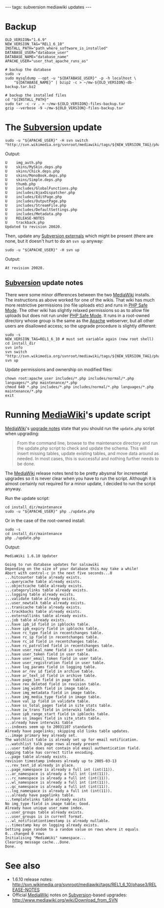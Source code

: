 ---
tags: subversion mediawiki updates
---
= Backup =

<pre>OLD_VERSION="1.6.9"
NEW_VERSION_TAG="REL1_6_10"
INSTALL_PATH="path_where_software_is_installed"
DATABASE_USER="database_user"
DATABASE_NAME="database_name"
APACHE_USER="user_that_apache_runs_as"

# backup the database
sudo -v
sudo mysqldump --opt -u "${DATABASE_USER}" -p -h localhost \
    "${DATABASE_NAME}" | bzip2 -c > ~/mw-${OLD_VERSION}-db-backup.tar.bz2

# backup the installed files
cd "${INSTALL_PATH}"
sudo tar -c -v . > ~/mw-${OLD_VERSION}-files-backup.tar
gzip --verbose -9 ~/mw-${OLD_VERSION}-files-backup.tar</pre>

= The [[Subversion]] update =

<pre>sudo -u "${APACHE_USER}" -H svn switch "http://svn.wikimedia.org/svnroot/mediawiki/tags/${NEW_VERSION_TAG}/phase3/"</pre>

Output:

<pre>U    img_auth.php
U    skins/MySkin.deps.php
U    skins/Chick.deps.php
U    skins/MonoBook.deps.php
U    skins/Simple.deps.php
U    thumb.php
U    includes/GlobalFunctions.php
U    includes/AjaxDispatcher.php
U    includes/EditPage.php
U    includes/OutputPage.php
U    includes/StreamFile.php
U    includes/DefaultSettings.php
U    includes/Metadata.php
U    RELEASE-NOTES
U    trackback.php
Updated to revision 20020.</pre>

Then, update any [[Subversion externals]] which might be present (there are none, but it doesn't hurt to do an <tt>svn up</tt> anyway:

<pre>sudo -u "${APACHE_USER}" -H svn up</pre>

Output:

<pre>At revision 20020.</pre>

== [[Subversion]] update notes ==

There were some minor differences between the two [[MediaWiki]] installs. The instructions as above worked for one of the wikis. That wiki has much more restrictive permissions (no file uploads etc) and runs in [[PHP Safe Mode]]. The other wiki has slightly relaxed permissions so as to allow file uploads but does not run under [[PHP Safe Mode]]. It runs in a root-owned directory whose group is the same as the [[Apache]] webserver, but all other users are disallowed access; so the upgrade procedure is slightly different:

<pre>sudo -s
NEW_VERSION_TAG=REL1_6_10 # must set variable again (new root shell)
cd install_dir
svn info
svn switch "http://svn.wikimedia.org/svnroot/mediawiki/tags/${NEW_VERSION_TAG}/phase3/"
svn up</pre>

Update permissions and ownership on modified files:

<pre>chown root:apache_user includes/*.php includes/normal/*.php languages/*.php maintenance/*.php
chmod 640 *.php includes/*.php includes/normal/*.php languages/*.php maintenance/*.php
exit</pre>

= Running [[MediaWiki]]'s update script =

[[MediaWiki]]'s [http://svn.wikimedia.org/svnroot/mediawiki/tags/REL1_6_10/phase3/UPGRADE upgrade notes] state that you should run the <tt>update.php</tt> script when upgrading:

<blockquote>From the command line, browse to the maintenance directory and run the update.php script to check and update the schema. This will insert missing tables, update existing tables, and move data around as needed. In most cases, this is successful and nothing further needs to be done.</blockquote>

The [[MediaWiki]] release notes tend to be pretty abysmal for incremental upgrades so it is never clear when you have to run the script. Although it is almost certainly not required for a minor update, I decided to run the script anyway.

Run the update script:

<pre>cd install_dir/maintenance
sudo -u "${APACHE_USER}" php ./update.php</pre>

Or in the case of the root-owned install:

<pre>sudo -s
cd install_dir/maintenance
php ./update.php</pre>

Output:

<pre>MediaWiki 1.6.10 Updater

Going to run database updates for salsawiki
Depending on the size of your database this may take a while!
Abort with control-c in the next five seconds...0
...hitcounter table already exists.
...querycache table already exists.
...objectcache table already exists.
...categorylinks table already exists.
...logging table already exists.
...validate table already exists.
...user_newtalk table already exists.
...transcache table already exists.
...trackbacks table already exists.
...externallinks table already exists.
...job table already exists.
...have ipb_id field in ipblocks table.
...have ipb_expiry field in ipblocks table.
...have rc_type field in recentchanges table.
...have rc_ip field in recentchanges table.
...have rc_id field in recentchanges table.
...have rc_patrolled field in recentchanges table.
...have user_real_name field in user table.
...have user_token field in user table.
...have user_email_token field in user table.
...have user_registration field in user table.
...have log_params field in logging table.
...have ar_rev_id field in archive table.
...have ar_text_id field in archive table.
...have page_len field in page table.
...have rev_deleted field in revision table.
...have img_width field in image table.
...have img_metadata field in image table.
...have img_media_type field in image table.
...have val_ip field in validate table.
...have ss_total_pages field in site_stats table.
...have iw_trans field in interwiki table.
...have ipb_range_start field in ipblocks table.
...have ss_images field in site_stats table.
...already have interwiki table
...indexes seem up to 20031107 standards
Already have pagelinks; skipping old links table updates.
...image primary key already set.
The watchlist table is already set up for email notification.
...watchlist talk page rows already present
...user table does not contain old email authentication field.
Logging table has correct title encoding.
...page table already exists.
revision timestamp indexes already up to 2005-03-13
...rev_text_id already in place.
...page_namespace is already a full int (int(11)).
...ar_namespace is already a full int (int(11)).
...rc_namespace is already a full int (int(11)).
...wl_namespace is already a full int (int(11)).
...qc_namespace is already a full int (int(11)).
...log_namespace is already a full int (int(11)).
...already have pagelinks table.
...templatelinks table already exists
No img_type field in image table; Good.
Already have unique user_name index.
...user_groups table already exists.
...user_groups is in current format.
...wl_notificationtimestamp is already nullable.
...timestamp key on logging already exists.
Setting page_random to a random value on rows where it equals 0...changed 0 rows
Initialising "MediaWiki" namespace...
Clearing message cache...Done.
Done.</pre>

= See also =

* 1.6.10 release notes: http://svn.wikimedia.org/svnroot/mediawiki/tags/REL1_6_10/phase3/RELEASE-NOTES
* Official [[MediaWiki]] notes on [[Subversion]]-based upgrades: http://www.mediawiki.org/wiki/Download_from_SVN
